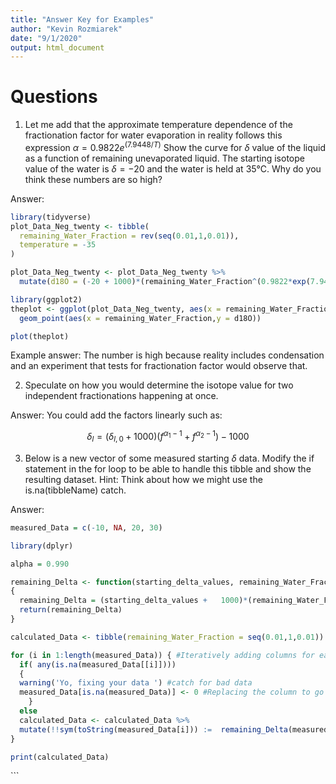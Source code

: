 ```yaml
---
title: "Answer Key for Examples"
author: "Kevin Rozmiarek"
date: "9/1/2020"
output: html_document
---
```


# Questions

1. Let me add that the approximate temperature dependence of the fractionation factor for water evaporation in reality follows this expression $\alpha = 0.9822e^{(7.9448 /T)}$ Show the curve for $\delta$ value of the liquid as a function of remaining unevaporated liquid. The starting isotope value of the water is $\delta = -20$ and the water is held at 35°C. Why do you think these numbers are so high?

Answer: 

```r
library(tidyverse)
plot_Data_Neg_twenty <- tibble(
  remaining_Water_Fraction = rev(seq(0.01,1,0.01)),
  temperature = -35
)

plot_Data_Neg_twenty <- plot_Data_Neg_twenty %>%
  mutate(d18O = (-20 + 1000)*(remaining_Water_Fraction^(0.9822*exp(7.9448/temperature)-1))-1000)

library(ggplot2)
theplot <- ggplot(plot_Data_Neg_twenty, aes(x = remaining_Water_Fraction,y = d18O)) + 
  geom_point(aes(x = remaining_Water_Fraction,y = d18O))

plot(theplot)
```

Example answer: The number is high because reality includes condensation and an experiment that tests for fractionation factor would observe that.

2. Speculate on how you would determine the isotope value for two independent fractionations happening at once.

Answer: You could add the factors linearly such as:

$$
\delta_{l} = (\delta_{l,0} + 1000)(f^{\alpha_{1}-1} + f^{\alpha_{2}-1}) - 1000
$$

3. Below is a new vector of some measured starting $\delta$ data. Modify the if statement in the for loop to be able to handle this tibble and show the resulting dataset. Hint: Think about how we might use the is.na(tibbleName) catch.

Answer:

```r
measured_Data = c(-10, NA, 20, 30)

library(dplyr)

alpha = 0.990

remaining_Delta <- function(starting_delta_values, remaining_Water_Fraction, alpha) #Function which calculates the isotope value for the remaining water post-process
{
  remaining_Delta = (starting_delta_values +   1000)*(remaining_Water_Fraction^(alpha-1))-1000
  return(remaining_Delta)
}

calculated_Data <- tibble(remaining_Water_Fraction = seq(0.01,1,0.01)) #tibble for plotting

for (i in 1:length(measured_Data)) { #Iteratively adding columns for each of the starting values for all the remaining water fractions. USED FOR QUESTION 3 BELOW
  if( any(is.na(measured_Data[[i]])))
  {
  warning('Yo, fixing your data ') #catch for bad data
  measured_Data[is.na(measured_Data)] <- 0 #Replacing the column to go to the tibble to be nothing.
    }
  else
  calculated_Data <- calculated_Data %>%
  mutate(!!sym(toString(measured_Data[i])) :=  remaining_Delta(measured_Data[i], remaining_Water_Fraction, alpha))
}

print(calculated_Data)

```

```